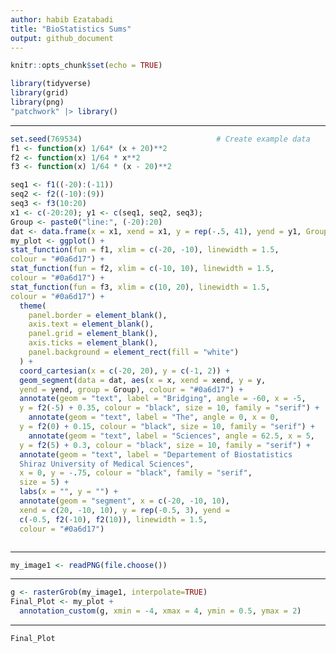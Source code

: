 ```yaml
---
author: habib Ezatabadi
title: "BioStatistics Sums"
output: github_document
---
```


```r
knitr::opts_chunk$set(echo = TRUE)
```


```r
library(tidyverse)
library(grid)
library(png)
"patchwork" |> library()
```
***

```r
set.seed(769534)                              # Create example data
f1 <- function(x) 1/64* (x + 20)**2 
f2 <- function(x) 1/64 * x**2 
f3 <- function(x) 1/64 * (x - 20)**2 

seq1 <- f1((-20):(-11))
seq2 <- f2((-10):(9))
seq3 <- f3(10:20)
x1 <- c(-20:20); y1 <- c(seq1, seq2, seq3); 
Group <- paste0("line:", (-20):20)
dat <- data.frame(x = x1, xend = x1, y = rep(-.5, 41), yend = y1, Group = Group)
my_plot <- ggplot() + 
stat_function(fun = f1, xlim = c(-20, -10), linewidth = 1.5, 
colour = "#0a6d17") +
stat_function(fun = f2, xlim = c(-10, 10), linewidth = 1.5, 
colour = "#0a6d17") + 
stat_function(fun = f3, xlim = c(10, 20), linewidth = 1.5, 
colour = "#0a6d17") + 
  theme(
    panel.border = element_blank(),
    axis.text = element_blank(),
    panel.grid = element_blank(),
    axis.ticks = element_blank(), 
    panel.background = element_rect(fill = "white")
  ) + 
  coord_cartesian(x = c(-20, 20), y = c(-1, 2)) +
  geom_segment(data = dat, aes(x = x, xend = xend, y = y, 
  yend = yend, group = Group), colour = "#0a6d17") +
  annotate(geom = "text", label = "Bridging", angle = -60, x = -5, 
  y = f2(-5) + 0.35, colour = "black", size = 10, family = "serif") + 
    annotate(geom = "text", label = "The", angle = 0, x = 0, 
  y = f2(0) + 0.15, colour = "black", size = 10, family = "serif") +
    annotate(geom = "text", label = "Sciences", angle = 62.5, x = 5, 
  y = f2(5) + 0.3, colour = "black", size = 10, family = "serif") + 
  annotate(geom = "text", label = "Departement of Biostatistics 
  Shiraz University of Medical Sciences", 
  x = 0, y = -.75, colour = "black", family = "serif", 
  size = 5) + 
  labs(x = "", y = "") + 
  annotate(geom = "segment", x = c(-20, -10, 10), 
  xend = c(20, -10, 10), y = rep(-0.5, 3), yend = 
  c(-0.5, f2(-10), f2(10)), linewidth = 1.5, 
  colour = "#0a6d17")



```

***


```r
my_image1 <- readPNG(file.choose())
```
***

```r
g <- rasterGrob(my_image1, interpolate=TRUE)
Final_Plot <- my_plot +
  annotation_custom(g, xmin = -4, xmax = 4, ymin = 0.5, ymax = 2) 
```

***

```r
Final_Plot
```
